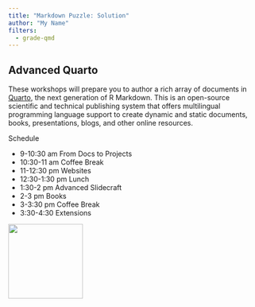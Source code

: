 ```yaml
---
title: "Markdown Puzzle: Solution"
author: "My Name"
filters:
  - grade-qmd
---
```


## Advanced Quarto

These workshops will prepare you to author a rich array of documents in [Quarto](https://quarto.org/), the next generation of R Markdown. This is an open-source scientific and technical publishing system that offers multilingual programming language support to create dynamic and static documents, books, presentations, blogs, and other online resources.

Schedule

-   9-10:30 am From Docs to Projects
-   10:30-11 am Coffee Break
-   11-12:30 pm Websites
-   12:30-1:30 pm Lunch
-   1:30-2 pm Advanced Slidecraft
-   2-3 pm Books
-   3-3:30 pm Coffee Break
-   3:30-4:30 Extensions

![](quarto-logo.png){width="150"}
